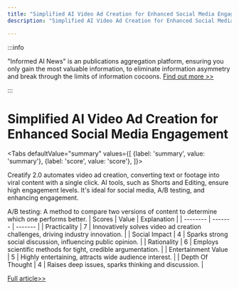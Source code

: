 ```yaml
---
title: "Simplified AI Video Ad Creation for Enhanced Social Media Engagement"
description: "Simplified AI Video Ad Creation for Enhanced Social Media Engagement"

---
```



:::info

"Informed AI News" is an publications aggregation platform, ensuring you only gain the most valuable information, to eliminate information asymmetry and break through the limits of information cocoons.  [Find out more >>](/)

:::

# Simplified AI Video Ad Creation for Enhanced Social Media Engagement


<Tabs
	defaultValue="summary"
	values={[
	{label: 'summary', value: 'summary'},
	{label: 'score', value: 'score'},
]}>
<TabItem value="summary">


Creatify 2.0 automates video ad creation, converting text or footage into viral content with a single click. AI tools, such as Shorts and Editing, ensure high engagement levels. It's ideal for social media, A/B testing, and enhancing engagement.

A/B testing: A method to compare two versions of content to determine which one performs better.
</TabItem>
<TabItem value="score">
	| Scores     | Value   | Explanation |
	| -------- | ------- | ------- |
	| Practicality  | 7    | Innovatively solves video ad creation challenges, driving industry innovation.    |
	| Social Impact | 4     | Sparks strong social discussion, influencing public opinion.    |
	| Rationality    | 6    | Employs scientific methods for tight, credible argumentation.    |
	| Entertainment Value    | 5    | Highly entertaining, attracts wide audience interest.    |
	| Depth Of Thought    | 4    | Raises deep issues, sparks thinking and discussion.    |
</TabItem>
</Tabs>

[Full article>>](https://www.producthunt.com/posts/creatify-2-0-1)
